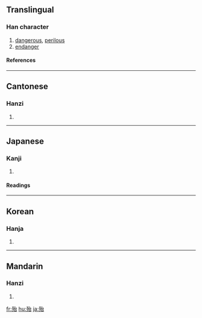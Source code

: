 ==Translingual==
===Han character===
{{Han char|rn=78|rad=歹|as=05|sn=9|four=1326<sub>0</sub>|canj=一弓戈口 (MNIR)}}
# [[dangerous]], [[perilous]]
# [[endanger]]
====References====
{{Han ref|kx=0580.040|dkj=16430|dj=0972.180|hdz=21384.120|uh=6B86|ud=27526|bh=AC70|bd=44144}}

----
==Cantonese==
===Hanzi===
{{yue-hanzi|jyut=|y=doi6, toi5}}
# {{defn|Cantonese}}

----
==Japanese==
===Kanji===
{{ja-kanji|grade=|rs=歹05}}
# {{defn|Japanese}} 
====Readings====
{{ja-readings|on=[[たい]] (tai)|kun=[[あやうい]] (ayaui), [[ほとんど]] (hotondo)}}

----
==Korean==
===Hanja===
{{ko-hanja|hangeul=태|eumhun=|rv=tae|mr=t'ae|y=thay}}
# {{defn|Korean}}

----
==Mandarin==
===Hanzi===
{{cmn-hanzi|pin=[[dài]] ([[dai4]])|wg=tai<sup>4</sup>}}
# {{defn|Mandarin}}

[[fr:殆]]
[[hu:殆]]
[[ja:殆]]